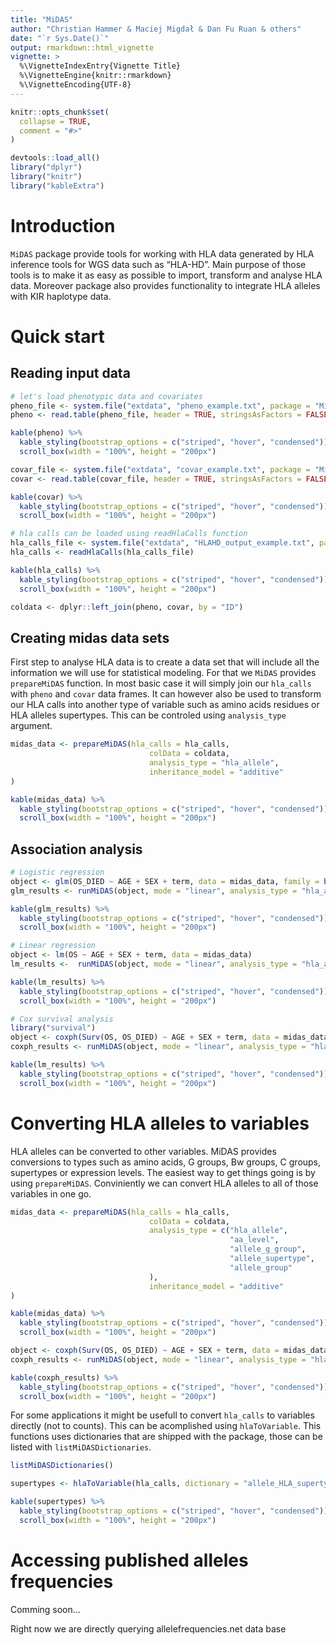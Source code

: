 ```yaml
---
title: "MiDAS"
author: "Christian Hammer & Maciej Migdał & Dan Fu Ruan & others"
date: "`r Sys.Date()`"
output: rmarkdown::html_vignette
vignette: >
  %\VignetteIndexEntry{Vignette Title}
  %\VignetteEngine{knitr::rmarkdown}
  %\VignetteEncoding{UTF-8}
---
```


```r
knitr::opts_chunk$set(
  collapse = TRUE,
  comment = "#>"
)

devtools::load_all()
library("dplyr")
library("knitr")
library("kableExtra")
```

# Introduction
`MiDAS` package provide tools for working with HLA data generated by HLA 
inference tools for WGS data such as "HLA-HD". Main purpose of those tools is to
make it as easy as possible to import, transform and analyse HLA data. Moreover 
package also provides functionality to integrate HLA alleles with KIR haplotype 
data.

# Quick start

## Reading input data

```r
# let's load phenotypic data and covariates
pheno_file <- system.file("extdata", "pheno_example.txt", package = "MiDAS")
pheno <- read.table(pheno_file, header = TRUE, stringsAsFactors = FALSE)

kable(pheno) %>%
  kable_styling(bootstrap_options = c("striped", "hover", "condensed")) %>%
  scroll_box(width = "100%", height = "200px")

covar_file <- system.file("extdata", "covar_example.txt", package = "MiDAS")
covar <- read.table(covar_file, header = TRUE, stringsAsFactors = FALSE)

kable(covar) %>%
  kable_styling(bootstrap_options = c("striped", "hover", "condensed")) %>%
  scroll_box(width = "100%", height = "200px")

# hla calls can be loaded using readHlaCalls function
hla_calls_file <- system.file("extdata", "HLAHD_output_example.txt", package = "MiDAS")
hla_calls <- readHlaCalls(hla_calls_file)

kable(hla_calls) %>%
  kable_styling(bootstrap_options = c("striped", "hover", "condensed")) %>%
  scroll_box(width = "100%", height = "200px")

coldata <- dplyr::left_join(pheno, covar, by = "ID")
```

## Creating midas data sets
First step to analyse HLA data is to create a data set that will include all the 
information we will use for statistical modeling. For that we `MiDAS` provides 
`prepareMiDAS` function. In most basic case it will simply join our `hla_calls` 
with `pheno` and `covar` data frames. It can however also be used to transform 
our HLA calls into another type of variable such as amino acids residues or HLA 
alleles supertypes. This can be controled using `analysis_type` argument.

```r
midas_data <- prepareMiDAS(hla_calls = hla_calls,
                               colData = coldata,
                               analysis_type = "hla_allele",
                               inheritance_model = "additive"
)

kable(midas_data) %>%
  kable_styling(bootstrap_options = c("striped", "hover", "condensed")) %>%
  scroll_box(width = "100%", height = "200px")
```
## Association analysis

```r
# Logistic regression
object <- glm(OS_DIED ~ AGE + SEX + term, data = midas_data, family = binomial(link = "logit"))
glm_results <- runMiDAS(object, mode = "linear", analysis_type = "hla_allele")

kable(glm_results) %>%
  kable_styling(bootstrap_options = c("striped", "hover", "condensed")) %>%
  scroll_box(width = "100%", height = "200px")

# Linear regression
object <- lm(OS ~ AGE + SEX + term, data = midas_data)
lm_results <-  runMiDAS(object, mode = "linear", analysis_type = "hla_allele")

kable(lm_results) %>%
  kable_styling(bootstrap_options = c("striped", "hover", "condensed")) %>%
  scroll_box(width = "100%", height = "200px")

# Cox survival analysis
library("survival")
object <- coxph(Surv(OS, OS_DIED) ~ AGE + SEX + term, data = midas_data)
coxph_results <- runMiDAS(object, mode = "linear", analysis_type = "hla_allele")

kable(lm_results) %>%
  kable_styling(bootstrap_options = c("striped", "hover", "condensed")) %>%
  scroll_box(width = "100%", height = "200px")
```

# Converting HLA alleles to variables
HLA alleles can be converted to other variables. MiDAS provides conversions to 
types such as amino acids, G groups, Bw groups, C groups, supertypes or 
expression levels. The easiest way to get things going is by using 
`prepareMiDAS`. Conviniently we can convert HLA alleles to all of those 
variables in one go.

```r
midas_data <- prepareMiDAS(hla_calls = hla_calls,
                               colData = coldata,
                               analysis_type = c("hla_allele", 
                                                 "aa_level", 
                                                 "allele_g_group", 
                                                 "allele_supertype", 
                                                 "allele_group"
                               ),
                               inheritance_model = "additive"
)

kable(midas_data) %>%
  kable_styling(bootstrap_options = c("striped", "hover", "condensed")) %>%
  scroll_box(width = "100%", height = "200px")

object <- coxph(Surv(OS, OS_DIED) ~ AGE + SEX + term, data = midas_data)
coxph_results <- runMiDAS(object, mode = "linear", analysis_type = "hla_allele", conditional = TRUE)

kable(coxph_results) %>%
  kable_styling(bootstrap_options = c("striped", "hover", "condensed")) %>%
  scroll_box(width = "100%", height = "200px")
```

For some applications it might be usefull to convert `hla_calls` to variables
directly (not to counts). This can be acomplished using `hlaToVariable`. This
functions uses dictionaries that are shipped with the package, those can be 
listed with `listMiDASDictionaries`.

```r
listMiDASDictionaries()

supertypes <- hlaToVariable(hla_calls, dictionary = "allele_HLA_supertype")

kable(supertypes) %>%
  kable_styling(bootstrap_options = c("striped", "hover", "condensed")) %>%
  scroll_box(width = "100%", height = "200px")
```


# Accessing published alleles frequencies
Comming soon...

Right now we are directly querying allelefrequencies.net data base
